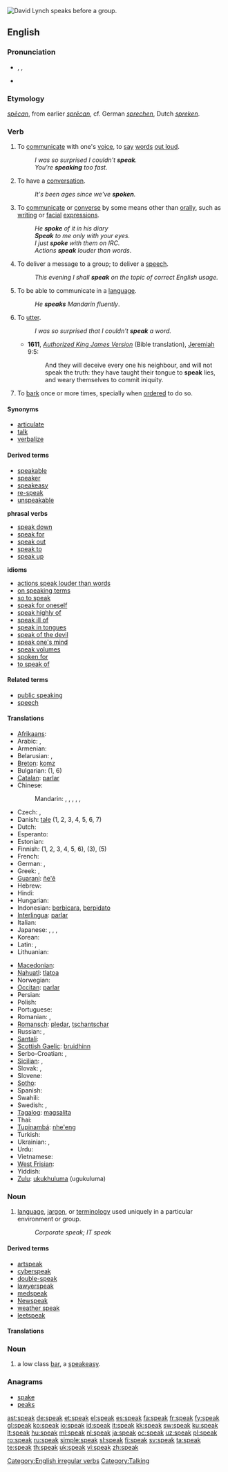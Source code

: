 {{wikipedia}}
[[File:David Lynch -microphone -10Aug2007-2p.jpg|thumb|right|[[w:David Lynch|David Lynch]] speaks before a group.]]
{{also|-speak}}
==English==

{{rank|free|return|call|354|speak|land|why|women}}

===Pronunciation===
* {{enPR|spēk}}, {{IPA|/spiːk/}}, {{SAMPA|/spi:k/}}
* {{audio|en-us-speak.ogg|Audio (US)}}
*: {{rhymes|iːk}}

===Etymology===
{{etyl|ang}} ''[[specan|spēcan]]'', from earlier ''[[sprecan|sprēcan]]'', cf. German ''[[sprechen]]'', Dutch ''[[spreken]]''.

===Verb===
{{en-verb|'''[[speaks]]''' ''or {{archaic}}'' '''[[speaketh]]'''|speaking|'''[[spoke]]''' ''or {{archaic}}'' '''[[spake]]'''|spoken}}

# {{intransitive}} To [[communicate]] with one's [[voice]], to [[say]] [[word]]s [[out loud]].
#: ''I was so surprised I couldn't '''speak'''.''
#: ''You're '''speaking''' too fast.''
# {{intransitive}} To have a [[conversation]].
#: ''It's been ages since we've '''spoken'''.''
# {{context|by extension}} To [[communicate]] or [[converse]] by some means other than [[orally]], such as [[writing]] or [[facial]] [[expressions]].
#: ''He '''spoke''' of it in his diary''
#: '' '''Speak''' to me only with your eyes.''
#: ''I just '''spoke''' with them on IRC.''
#: ''Actions '''speak''' louder than words''.
# {{intransitive}} To deliver a message to a group; to deliver a [[speech]].
#: ''This evening I shall '''speak''' on the topic of correct English usage.''
# {{transitive}} To be able to communicate in a [[language]].
#: ''He '''speaks''' Mandarin fluently''.
# {{transitive}} To [[utter]].
#: ''I was so surprised that I couldn't '''speak''' a word.''
#* '''1611''', ''[[w:Authorized King James Version|Authorized King James Version]]'' (Bible translation), [[w:Book of Jeremiah|Jeremiah]] 9:5:
#*: And they will deceive every one his neighbour, and will not speak the truth: they have taught their tongue to '''speak''' lies, and weary themselves to commit iniquity.
# {{intransitive|of a dog}} To [[bark]] once or more times, specially when [[order]]ed to do so.

====Synonyms====
* [[articulate]]
* [[talk]]
* [[verbalize]]

====Derived terms====
* [[speakable]]
* [[speaker]]
* [[speakeasy]]
* [[re-speak]]
* [[unspeakable]]

'''phrasal verbs'''
* [[speak down]]
* [[speak for]]
* [[speak out]]
* [[speak to]]
* [[speak up]]
'''idioms'''
* [[actions speak louder than words]]
* [[on speaking terms]]
* [[so to speak]]
* [[speak for oneself]]
* [[speak highly of]]
* [[speak ill of]]
* [[speak in tongues]]
* [[speak of the devil]]
* [[speak one's mind]]
* [[speak volumes]]
* [[spoken for]]
* [[to speak of]]

====Related terms====
* [[public speaking]]
* [[speech]]

====Translations====
{{trans-top}}
* [[Afrikaans]]: {{t-|af|praat|xs=Afrikaans}}
* Arabic: {{t|ar|تحدث|tr=taHáddatha|sc=Arab}},  {{t|ar|تكلم|tr=takállama|sc=Arab}}
* Armenian: {{t+|hy|խոսել|tr=khosel}}
* Belarusian: {{t|be|гаварыць|tr=havarýc’|sc=Cyrl}},  {{t|be|размаўляць|tr=razmaŭljác’|sc=Cyrl}}
* [[Breton]]: [[komz]]
* Bulgarian: {{t|bg|говоря|tr=govorja|sc=Cyrl}} (1, 6)
* [[Catalan]]: [[parlar]]
* Chinese:
*: Mandarin: {{t|zh|説|sc=Hani}},  {{t|zh|说|tr=shuō|sc=Hani}},  {{t|zh|説話|sc=Hani}},  {{t|zh|说话|tr=shuōhuà|sc=Hani}},  {{t|zh|講|sc=Hani}},  {{t|zh|讲|tr=jiǎng|sc=Hani}}
* Czech: {{t+|cs|mluvit}},  {{t|cs|hovořit}}
* Danish: [[tale#Danish|tale]] (1, 2, 3, 4, 5, 6, 7)
* Dutch: {{t+|nl|spreken}}
* Esperanto: {{t-|eo|paroli|xs=Esperanto}}
* Estonian: {{t-|et|rääkima}}
* Finnish: {{t|fi|puhua}} (1, 2, 3, 4, 5, 6), {{t|fi|kertoa}} (3), {{t|fi|pitää puhe}} (5)
* French: {{t+|fr|parler}}
* German: {{t+|de|sprechen}},  {{t|de|reden}}
* Greek: {{t+|el|μιλώ|tr=miló}}, {{t+|el|λέω|tr=léo}}
* [[Guaraní]]: [[ñe'ẽ]]
* Hebrew: {{t+|he|דיבר|tr=dibér}}
* Hindi: {{t+|hi|बोलना|tr=bolnā|sc=Deva}}
* Hungarian: {{t+|hu|beszél}}
* Indonesian: [[bicara|berbicara]], [[pidato|berpidato]]
* [[Interlingua]]: [[parlar]]
* Italian: {{t+|it|parlare}}
* Japanese: {{t+|ja|話す|tr=hanasu}}, {{t-|ja|語る|tr=kataru}}, {{t+|ja|言う|tr=iu}},  {{t|ja|しゃべる|tr=shaberu|sc=Jpan}}
* Korean: {{t|ko|말하다|tr=malhada|sc=Kore}}
* Latin: {{t-|la|dicere}},  {{t-|la|fabulari}}
* Lithuanian: {{t+|lt|kalbėti|xs=Lithuanian}}
{{trans-mid}}
* [[Macedonian]]: {{t|mk|зборува|tr=zboruva|sc=Cyrl}}
* [[Nahuatl]]: [[tlatoa]]
* Norwegian: {{t+|no|snakke}}
* [[Occitan]]: [[parlar]]
* Persian: {{t|fa|حرف زدن|tr=harf zadan|sc=fa-Arab}}
* Polish: {{t+|pl|mówić}}
* Portuguese: {{t+|pt|falar}}
* Romanian: {{t+|ro|vorbi}}, {{t+|ro|discuta}}
* [[Romansch]]: [[pledar]],  [[tschantschar]]
* Russian: {{t|ru|говорить|tr=govorít’|sc=Cyrl}} {{impf}},  {{t|ru|разговаривать|tr=razgovárivat’|sc=Cyrl}} {{impf}}
* [[Santali]]: {{tø|sat|ᱨᱳᱲ|tr=rorr|sc=Olck}}
* [[Scottish Gaelic]]: [[bruidhinn]]
* Serbo-Croatian: {{t|sh|говорити|sc=Cyrl}},  {{t|sh|govoriti}}
* [[Sicilian]]: {{t+|scn|parrari|xs=Sicilian}},  {{t|scn|parlari|xs=Sicilian}}
* Slovak: {{t|sk|hovoriť}},  {{t|sk|rozprávať}}
* Slovene: {{t|sl|govoriti}}
* [[Sotho]]: {{t+|st|bua|xs=Sotho}}
* Spanish: {{t+|es|hablar}}
* Swahili: {{t-|sw|ongea|xs=Swahili}}
* Swedish: {{t+|sv|tala}},  {{t+|sv|prata}}
* [[Tagalog]]: [[magsalita]]
* Thai: {{t|th|พูด|tr=pôot|sc=Thai}}
* [[Tupinambá]]: [[nhe'eng]]
* Turkish: {{t+|tr|konuşmak}}
* Ukrainian: {{t|uk|говорити|tr=hovoryty|sc=Cyrl}},  {{t|uk|розмовляти|tr=rozmovljáty|sc=Cyrl}}
* Urdu: {{t|ur|بولنا|tr=bolnā|sc=ur-Arab}}
* Vietnamese: {{t|vi|nói}}
* [[West Frisian]]: {{t-|fy|sprekke|xs=West Frisian}}
* Yiddish: {{t|yi|רעדן|tr=redn|sc=yi-Hebr}}
* [[Zulu]]: [[ukukhuluma]] (ugukuluma)
{{trans-bottom}}

===Noun===
{{en-noun|-}}

# [[language]], [[jargon]], or [[terminology]] used uniquely in a particular environment or group.
#: ''Corporate speak; IT speak''

====Derived terms====
* [[artspeak]]
* [[cyberspeak]]
* [[double-speak]]
* [[lawyerspeak]]
* [[medspeak]]
* [[Newspeak]]
* [[weather speak]]
* [[leetspeak]]

====Translations====
{{trans-top|jargon/terminology}}
{{trans-mid}}
{{trans-bottom}}

===Noun===
{{en-noun}}

# {{dated}} a low class [[bar]], a [[speakeasy]].

===Anagrams===
* [[spake]]
* [[peaks]]

[[Category:English irregular verbs]]
[[Category:Talking]]

[[ast:speak]]
[[de:speak]]
[[et:speak]]
[[el:speak]]
[[es:speak]]
[[fa:speak]]
[[fr:speak]]
[[fy:speak]]
[[gl:speak]]
[[ko:speak]]
[[io:speak]]
[[id:speak]]
[[it:speak]]
[[kk:speak]]
[[sw:speak]]
[[ku:speak]]
[[lt:speak]]
[[hu:speak]]
[[ml:speak]]
[[nl:speak]]
[[ja:speak]]
[[oc:speak]]
[[uz:speak]]
[[pl:speak]]
[[ro:speak]]
[[ru:speak]]
[[simple:speak]]
[[sl:speak]]
[[fi:speak]]
[[sv:speak]]
[[ta:speak]]
[[te:speak]]
[[th:speak]]
[[uk:speak]]
[[vi:speak]]
[[zh:speak]]